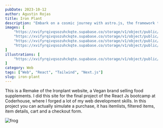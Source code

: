 ```yaml
---
pubDate: 2023-10-12
author: Agustin Rojas
title: Iron Plant
description: "Embark on a cosmic journey with astro.js, the framework that makes interstellar development a breeze. Pair it with Tailwind CSS for a design that's out of this world"
images: [
    "https://xvifyrqivqsozuhckqte.supabase.co/storage/v1/object/public/Images/iron-plant/ironplant1.png",
    "https://xvifyrqivqsozuhckqte.supabase.co/storage/v1/object/public/Images/iron-plant/ironplant2.png?t=2024-07-07T06%3A44%3A33.498Z",
    "https://xvifyrqivqsozuhckqte.supabase.co/storage/v1/object/public/Images/iron-plant/ironplant3mobile.png?t=2024-07-07T06%3A44%3A41.822Z",
    "https://xvifyrqivqsozuhckqte.supabase.co/storage/v1/object/public/Images/iron-plant/ironplant4mobile.png?t=2024-07-07T06%3A44%3A49.379Z"
]
illustrations: [
    "https://xvifyrqivqsozuhckqte.supabase.co/storage/v1/object/public/Images/iron-plant/rana2.png?t=2024-07-17T01%3A30%3A16.919Z"
]
category: Web
tags: ["Web", "React", "Tailwind", "Next.js"]
slug: iron-plant
---
```



<ProjectImages client:load images={frontmatter.images}/>
    
This is a Remake of the Ironplant website, a Vegan brand selling food supplements. I did this site for the final project of the React Js bootcamp at Coderhouse, where I forged a lot of my web development skills. In this project you can actually simulate a purchase, it has itemlists, filtered items, item details, cart and a checkout form.

<div className='w-[240px] mx-auto'>
<Image src={frontmatter.illustrations[0]} alt='frog' height={240} width={240}/>
</div>